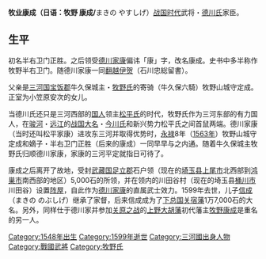 {{unreferenced|time=2017-02-10T21:32:31+00:00}}
{{日本武士|名稱=牧野康成|時代=[[戦国時代_(日本)|战国时代]]、[[安土桃山時代|安土桃山時代]]|出生日期=[[天文_(元号)|天文]]17年（[[1548年|1548年]]）|逝世日期=[[慶長|庆长]]4年[[3月8日_(旧暦)|3月8日]]（[[1599年|1599年]][[4月3日|4月3日]]）|改名=正胜→康成|别名=半右卫门（通称）|主君=[[今川氏真|今川氏真]]→[[徳川家康|德川家康]]|氏族=[[牧野氏|牧野氏]]|父母=父：[[牧野定成_(戦国時代)|牧野定成]]|兄弟='''康成'''、易然（见树院住职）|正室=正室：[[小笠原安次|小笠原安次]]之女|嗣子=[[牧野信成_(関宿藩主)|信成]]、<br> 女儿（[[真田信勝|真田信胜]]正室，后来成为齐藤久右卫门信秋正室）}}'''牧业康成（日语：牧野 康成/'''まきの やすしげ）[[战国时代_(日本)|战国时代]]武将・[[德川氏|德川氏]]家臣。

== 生平 ==
初名半右卫门正胜。之后领受[[德川家康|德川家康]]偏讳「康」字，改名康成。史书中多半称作牧野半右卫门。随德川家康一同[[伊賀越え|翻越伊贺]]（石川忠総留書）。

父亲是[[三河國|三河国]][[宝饭郡|宝饭郡]]牛久保城主・[[牧野氏|牧野氏]]的寄骑（牛久保六騎）牧野山城守定成。正室为小笠原安次的女儿。

当德川氏还只是三河西部的[[國人眾|国人]]领主[[松平氏|松平氏]]的时代，牧野氏作为三河东部的有力国人，在[[駿河國|骏河]]・[[遠江國|远江]]的[[戰國大名|战国大名]]・[[今川氏|今川氏]]和新兴势力松平氏之间首鼠两端。德川家康（当时还叫松平家康）进攻东三河并取得优势时，[[永祿|永禄]]8年（[[1563年|1563年]]）牧野山城守定成和嫡子・半右卫门正胜（后来的康成）一同早早与之内通。随着牛久保城主牧野氏归顺德川家康，家康的三河平定就指日可待了。

康成之后离开了故地，受封[[武藏國|武藏国]][[足立郡|足立郡]]石户领（现在的[[埼玉縣|埼玉县]][[上尾市|上尾市]]北西部到[[鴻巢市|鸿巣市]]南西部的地区）5,000石的所领，并在领内的川田谷村（现在的埼玉县[[桶川市|桶川市]]川田谷）设置[[陣屋|阵屋]]，自此作为[[德川家康|德川家康]]的直属武士效力。1599年去世，儿子[[信成|信成]]（まきの のぶしげ）继承了家督，后来信成成为了[[下总国|下总国]][[关宿藩|关宿藩]]1万7,000石的大名。另外，同样仕于德川家并参加[[關原之戰|关原之战]]的[[上野國|上野]][[大胡藩|大胡藩]]初代藩主[[牧野康成_(大胡藩主)|牧野康成]]是重名的另一人。

[[Category:1548年出生|Category:1548年出生]]
[[Category:1599年逝世|Category:1599年逝世]]
[[Category:三河國出身人物|Category:三河國出身人物]]
[[Category:戰國武將|Category:戰國武將]]
[[Category:牧野氏|Category:牧野氏]]